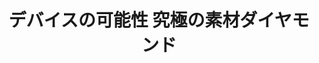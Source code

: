 ﻿---
title: "デバイスの可能性 究極の素材ダイヤモンド"
category: "工学院"
vol: "80"
interviewee: "波多野 睦子"
url: ""
tags: []
pdf: "80-5-hatano.pdf"
career: ""
preface: "2012年4月に完成したばかりのソーラーパネルで囲まれた建物、その名も環境エネルギーイノベーショ ン棟。そこは学部や専攻の垣根を越えて環境やエネルギーに関連した研究室を集めた場所である。本稿で はその中でもパワーデバイスという電力変換を行う電子素子の研究を主に行なっている波多野研究室につ いて紹介していく。"
---
